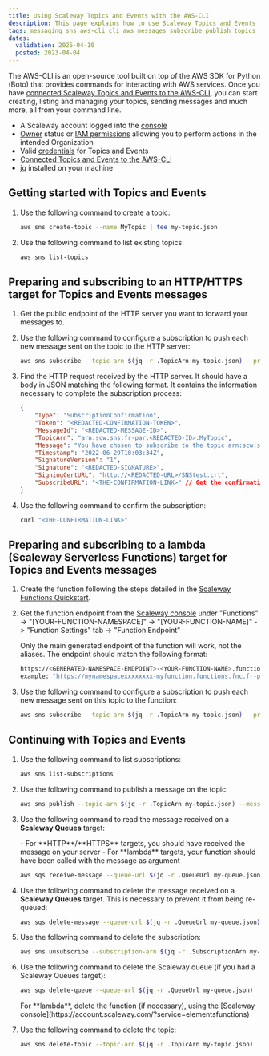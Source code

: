 ```yaml
---
title: Using Scaleway Topics and Events with the AWS-CLI
description: This page explains how to use Scaleway Topics and Events for creating topics and sending and receiving messages with the AWS CLI
tags: messaging sns aws-cli cli aws messages subscribe publish topics
dates:
  validation: 2025-04-10
  posted: 2023-04-04
---
```



The AWS-CLI is an open-source tool built on top of the AWS SDK for Python (Boto) that provides commands for interacting with AWS services. Once you have [connected Scaleway Topics and Events to the AWS-CLI](/topics-and-events/api-cli/connect-aws-cli/), you can start creating, listing and managing your topics, sending messages and much more, all from your command line.

<Requirements />

- A Scaleway account logged into the [console](https://account.scaleway.com/?service=elements)
- [Owner](/iam/concepts/#owner) status or [IAM permissions](/iam/concepts/#permission) allowing you to perform actions in the intended Organization
- Valid [credentials](/topics-and-events/how-to/create-credentials/) for Topics and Events
- [Connected Topics and Events to the AWS-CLI](/topics-and-events/api-cli/connect-aws-cli/)
- [jq](https://stedolan.github.io/jq/download/) installed on your machine


## Getting started with Topics and Events

1. Use the following command to create a topic:

    ```sh
    aws sns create-topic --name MyTopic | tee my-topic.json
    ```

2. Use the following command to list existing topics:

    ```sh
    aws sns list-topics
    ```

## Preparing and subscribing to an HTTP/HTTPS target for Topics and Events messages

1. Get the public endpoint of the HTTP server you want to forward your messages to.

2. Use the following command to configure a subscription to push each new message sent on the topic to the HTTP server:

    ```sh
    aws sns subscribe --topic-arn $(jq -r .TopicArn my-topic.json) --protocol http --notification-endpoint <YOUR-HTTP-ENDPOINT> | tee my-subscription.json
    ```

3. Find the HTTP request received by the HTTP server. It should have a body in JSON matching the following format. It contains the information necessary to complete the subscription process:

    ```json
    {
        "Type": "SubscriptionConfirmation",
        "Token": "<REDACTED-CONFIRMATION-TOKEN>",
        "MessageId": "<REDACTED-MESSAGE-ID>",
        "TopicArn": "arn:scw:sns:fr-par:<REDACTED-ID>:MyTopic",
        "Message": "You have chosen to subscribe to the topic arn:scw:sns:fr-par:<REDACTED-ID>:MyTopic.\nTo confirm the subscription, visit the SubscribeURL included in this message.",
        "Timestamp": "2022-06-29T10:03:34Z",
        "SignatureVersion": "1",
        "Signature": "<REDACTED-SIGNATURE>",
        "SigningCertURL": "http://<REDACTED-URL>/SNStest.crt",
        "SubscribeURL": "<THE-CONFIRMATION-LINK>" // Get the confirmation link located here
    }
    ```

4. Use the following command to confirm the subscription:

    ```sh
    curl "<THE-CONFIRMATION-LINK>"
    ```

## Preparing and subscribing to a lambda (Scaleway Serverless Functions) target for Topics and Events messages

1. Create the function following the steps detailed in the [Scaleway Functions Quickstart](/serverless-functions/quickstart/).

2. Get the function endpoint from the [Scaleway console](https://account.scaleway.com/?service=elementsfunctions) under "Functions" -> "[YOUR-FUNCTION-NAMESPACE]" -> "[YOUR-FUNCTION-NAME]" -> "Function Settings" tab -> "Function Endpoint"

    <Message type="important">
    Only the main generated endpoint of the function will work, not the aliases. The endpoint should match the following format:

    ```sh
    https://<GENERATED-NAMESPACE-ENDPOINT>-<YOUR-FUNCTION-NAME>.functions.fnc.fr-par.scw.cloud
    example: "https://mynamespacexxxxxxxx-myfunction.functions.fnc.fr-par.scw.cloud)"
    ```
    </Message>

3. Use the following command to configure a subscription to push each new message sent on this topic to the function:

    ```sh
    aws sns subscribe --topic-arn $(jq -r .TopicArn my-topic.json) --protocol lambda --notification-endpoint <YOUR-FUNCTION-ENDPOINT> | tee my-subscription.json

    ```
    
## Continuing with Topics and Events

1. Use the following command to list subscriptions:

    ```sh
    aws sns list-subscriptions
    ```

2. Use the following command to publish a message on the topic:

    ```sh
    aws sns publish --topic-arn $(jq -r .TopicArn my-topic.json) --message "Hello world!" --message-deduplication-id $(date +%s)
    ```

3. Use the following command to read the message received on a **Scaleway Queues** target:

    <Message type ="note">
        - For **HTTP**/**HTTPS** targets, you should have received the message on your server
        - For **lambda** targets, your function should have been called with the message as argument
    </Message>

    ```sh
    aws sqs receive-message --queue-url $(jq -r .QueueUrl my-queue.json) | tee message1.json
    ```

4. Use the following command to delete the message received on a **Scaleway Queues** target. This is necessary to prevent it from being re-queued:

    ```sh
    aws sqs delete-message --queue-url $(jq -r .QueueUrl my-queue.json) --receipt-handle $(jq -r .Messages[0].ReceiptHandle message1.json)
    ```

5. Use the following command to delete the subscription:

    ```sh
    aws sns unsubscribe --subscription-arn $(jq -r .SubscriptionArn my-subscription.json)
    ```

6. Use the following command to delete the Scaleway queue (if you had a Scaleway Queues target):

    ```sh
    aws sqs delete-queue --queue-url $(jq -r .QueueUrl my-queue.json)
    ```

    <Message type="tip">
    For **lambda**, delete the function (if necessary), using the [Scaleway console](https://account.scaleway.com/?service=elementsfunctions)
    </Message>

7. Use the following command to delete the topic:

    ```sh
    aws sns delete-topic --topic-arn $(jq -r .TopicArn my-topic.json)
    ```
